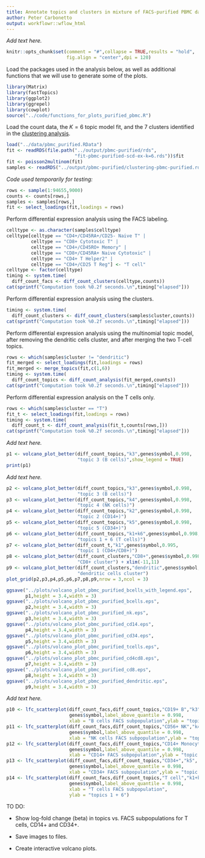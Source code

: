 ```yaml
---
title: Annotate topics and clusters in mixture of FACS-purified PBMC data
author: Peter Carbonetto
output: workflowr::wflow_html
---
```


*Add text here.*

```r
knitr::opts_chunk$set(comment = "#",collapse = TRUE,results = "hold",
                      fig.align = "center",dpi = 120)
```

Load the packages used in the analysis below, as well as additional
functions that we will use to generate some of the plots.

```r
library(Matrix)
library(fastTopics)
library(ggplot2)
library(ggrepel)
library(cowplot)
source("../code/functions_for_plots_purified_pbmc.R")
```

Load the count data, the $K = 6$ topic model fit, and the 7 clusters
identified in the [clustering analysis](clusters_purified_pbmc.html).

```r
load("../data/pbmc_purified.RData")
fit <- readRDS(file.path("../output/pbmc-purified/rds",
                         "fit-pbmc-purified-scd-ex-k=6.rds"))$fit
fit <- poisson2multinom(fit)
samples <- readRDS("../output/pbmc-purified/clustering-pbmc-purified.rds")
```

*Code used temporarily for testing:*

```r
rows <- sample(1:94655,9000)
counts <- counts[rows,]
samples <- samples[rows,]
fit <- select_loadings(fit,loadings = rows)
```

Perform differential expression analysis using the FACS labeling.

```r
celltype <- as.character(samples$celltype)
celltype[celltype == "CD4+/CD45RA+/CD25- Naive T" |
         celltype == "CD8+ Cytotoxic T" |
         celltype == "CD4+/CD45RO+ Memory" |
         celltype == "CD8+/CD45RA+ Naive Cytotoxic" |
         celltype == "CD4+ T Helper2" |
         celltype == "CD4+/CD25 T Reg"] <- "T cell"
celltype <- factor(celltype)
timing <- system.time(
  diff_count_facs <- diff_count_clusters(celltype,counts))
cat(sprintf("Computation took %0.2f seconds.\n",timing["elapsed"]))
```

Perform differential expression analysis using the clusters.

```r
timing <- system.time(
  diff_count_clusters <- diff_count_clusters(samples$cluster,counts))
cat(sprintf("Computation took %0.2f seconds.\n",timing["elapsed"]))
```

Perform differential expression analysis using the multinomial topic
model, after removing the dendritic cells cluster, and after merging
the two T-cell topics.

```r
rows <- which(samples$cluster != "dendritic")
fit_merged <- select_loadings(fit,loadings = rows)
fit_merged <- merge_topics(fit,c(1,6))
timing <- system.time(
  diff_count_topics <- diff_count_analysis(fit_merged,counts))
cat(sprintf("Computation took %0.2f seconds.\n",timing["elapsed"]))
```

Perform differential expression analysis on the T cells only.

```r
rows <- which(samples$cluster == "T")
fit_t <- select_loadings(fit,loadings = rows)
timing <- system.time(
  diff_count_t <- diff_count_analysis(fit_t,counts[rows,]))
cat(sprintf("Computation took %0.2f seconds.\n",timing["elapsed"]))
```

*Add text here.*

```r
p1 <- volcano_plot_better(diff_count_topics,"k3",genes$symbol,0.998,
                          "topic 3 (B cells)",show_legend = TRUE)
print(p1)
```

*Add text here.*

```r
p2 <- volcano_plot_better(diff_count_topics,"k3",genes$symbol,0.998,
                          "topic 3 (B cells)")
p3 <- volcano_plot_better(diff_count_topics,"k4",genes$symbol,0.998,
                          "topic 4 (NK cells)")
p4 <- volcano_plot_better(diff_count_topics,"k2",genes$symbol,0.998,
                          "topic 2 (CD14+)")
p5 <- volcano_plot_better(diff_count_topics,"k5",genes$symbol,0.998,
                          "topic 5 (CD34+)")
p6 <- volcano_plot_better(diff_count_topics,"k1+k6",genes$symbol,0.998,
                          "topics 1 + 6 (T cells)")
p7 <- volcano_plot_better(diff_count_t,"k1",genes$symbol,0.995,
                          "topic 1 (CD4+/CD8+)")
p8 <- volcano_plot_better(diff_count_clusters,"CD8+",genes$symbol,0.998,
                          "CD8+ cluster") + xlim(-11,11)
p9 <- volcano_plot_better(diff_count_clusters,"dendritic",genes$symbol,0.997,
                          "dendritic cells cluster")
plot_grid(p2,p3,p4,p5,p6,p7,p8,p9,nrow = 3,ncol = 3)
```

```r
ggsave("../plots/volcano_plot_pbmc_purified_bcells_with_legend.eps",
       p1,height = 3.4,width = 3)
ggsave("../plots/volcano_plot_pbmc_purified_bcells.eps",
       p2,height = 3.4,width = 3)
ggsave("../plots/volcano_plot_pbmc_purified_nk.eps",
       p3,height = 3.4,width = 3)
ggsave("../plots/volcano_plot_pbmc_purified_cd14.eps",
       p4,height = 3.4,width = 3)
ggsave("../plots/volcano_plot_pbmc_purified_cd34.eps",
       p5,height = 3.4,width = 3)
ggsave("../plots/volcano_plot_pbmc_purified_tcells.eps",
       p6,height = 3.4,width = 3)
ggsave("../plots/volcano_plot_pbmc_purified_cd4cd8.eps",
       p7,height = 3.4,width = 3)
ggsave("../plots/volcano_plot_pbmc_purified_cd8.eps",
       p8,height = 3.4,width = 3)
ggsave("../plots/volcano_plot_pbmc_purified_dendritic.eps",
       p9,height = 3.4,width = 3)
```

*Add text here.*

```r
p10 <- lfc_scatterplot(diff_count_facs,diff_count_topics,"CD19+ B","k3",
                       genes$symbol,label_above_quantile = 0.998,
                       xlab = "B cells FACS subpopulation",ylab = "topic 3")
p11 <- lfc_scatterplot(diff_count_facs,diff_count_topics,"CD56+ NK","k4",
                       genes$symbol,label_above_quantile = 0.998,
                       xlab = "NK cells FACS subpopulation",ylab = "topic 4")
p12 <- lfc_scatterplot(diff_count_facs,diff_count_topics,"CD14+ Monocyte","k2",
                       genes$symbol,label_above_quantile = 0.998,
                       xlab = "CD14+ FACS subpopulation",ylab = "topic 2")
p13 <- lfc_scatterplot(diff_count_facs,diff_count_topics,"CD34+","k5",
                       genes$symbol,label_above_quantile = 0.998,
                       xlab = "CD34+ FACS subpopulation",ylab = "topic 4")
p14 <- lfc_scatterplot(diff_count_facs,diff_count_topics,"T cell","k1+k6",
                       genes$symbol,label_above_quantile = 0.998,
                       xlab = "T cells FACS subpopulation",
					   ylab = "topics 1 + 6")
```

TO DO:

+ Show log-fold change (beta) in topics vs. FACS subpopulations
for T cells, CD14+ and CD34+.

+ Save images to files.

+ Create interactive volcano plots.
